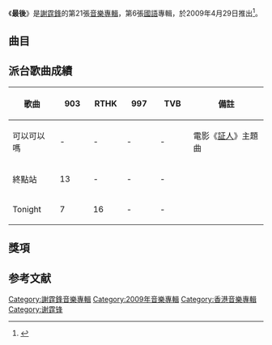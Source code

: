 {{Infobox album <!-- See Wikipedia:WikiProject_Albums -->
| name       = 最後
| type       = [[專輯|專輯]]
| artist     = [[謝霆鋒|謝霆鋒]]
| cover      = 謝霆鋒 Nicholas 最後.jpg
| released   = 2009年4月29日<br>2009年6月26日（第二版）
| recorded   = 2008年－2009年
| genre      = [[國語流行音樂|國語流行音樂]]
| length     = 38分12秒
| label      = [[英皇娛樂|英皇娛樂]]
<!-- 未知參數 | number     = 10 -->
| prev_title = [[毋忘我_(謝霆鋒專輯)|毋忘我]]
| prev_year  = 2006
| next_title = [[鋒味|鋒味]]
| next_year  = 2015
}}

《'''最後'''》是[[謝霆鋒|謝霆鋒]]的第21張[[音樂專輯|音樂專輯]]，第6張[[國語|國語]]專輯，於2009年4月29日推出<ref>{{Cite web|title=专辑：谢霆锋-《最后》|url=http://ent.sina.com.cn/y/d/2009-05-18/14572524922.shtml|access-date=2021-03-16|date=2009-05-18|publisher=新浪网|archive-url=https://web.archive.org/web/20111127214129/http://ent.sina.com.cn/y/d/2009-05-18/14572524922.shtml|archive-date=2011-11-27|dead-url=no}}</ref>。

==曲目==
{{tracklist
| headline        = CD
| total_length    = 38:12

| title1         = Tonight
| music1         = [[Yoo_Gun_Hyung|Yoo Gun Hyung]]
| lyrics1        = [[崔恕|崔恕]]
| arranger1      = [[Kenn._C|Kenn. C]]
| producer1      = [[謝霆鋒|謝霆鋒]]<br>[[陳永明_(音樂人)|陳永明]]
| longnote1      = 
| length1        = 2:42

| title2         = 星雅廊
| music2         = [[Eric_Kwok|Eric Kwok]]
| lyrics2        = [[林若寧|林若寧]]
| arranger2      = Eric Kwok
| producer2      = Eric Kwok
| longnote2      = 
| length2        = 3:28

| title3         = 終點站
| music3         = [[Vehnee_Saturno|Vehnee Saturno]]
| lyrics3        = [[何啟弘|何啟弘]]
| arranger3      = [[Adam_Lee|Adam Lee]]
| producer3      = 謝霆鋒<br>陳永明
| longnote3      = 
| length3        = 4:55

| title4         = 可以可以嗎
| music4         = [[時劍波|時劍波]]
| lyrics4        = 時劍波
| arranger4      = Adam Lee
| producer4      = 謝霆鋒<br>陳永明
| longnote4      = 電影《[[証人_(2008年電影)|証人]]》主題曲
| length4        = 4:47

| title5         = 最愛之後
| music5         = [[Seksan_Sookpimai|Seksan Sookpimai]]
| lyrics5        = [[林夕|林夕]]
| arranger5      = [[藝琛|藝琛]]
| producer5      = 謝霆鋒<br>陳永明
| longnote5      = 
| length5        = 3:46

| title6         = 不敗的天才
| music6         = [[溫應鴻|溫應鴻]]
| lyrics6        = 崔恕
| arranger6      = 溫應鴻
| producer6      = 謝霆鋒<br>陳永明
| longnote6      = 
| length6        = 3:46

| title7         = 近視
| music7         = [[恭碩良|恭碩良]]<br>[[齊樂平|齊樂平]]
| lyrics7        = 林若寧
| arranger7      = 恭碩良
| producer7      = Eric Kwok
| longnote7      = 
| length7        = 3:53

| title8         = 別管我
| music8         = Eric Kwok
| lyrics8        = 林若寧
| arranger8      = Eric Kwok
| producer8      = Eric Kwok
| longnote8      = 改編自[[Eric_Kwok|Eric Kwok]]的歌曲《WOW》
| length8        = 3:36

| title9         = 好樣
| music9         = [[Soler|Soler]]
| lyrics9        = 林夕
| arranger9      = Soler
| producer9      = Eric Kwok
| longnote9      = 
| length9        = 4:34

| title10        = Tonight
| music10        = Yoo Gun Hyung
| lyrics10       = 林夕
| arranger10     = Kenn. C
| producer10     = 謝霆鋒<br>陳永明<br>Eric Kwok
| note10         = 粵語
| longnote10     = 
| length10       = 2:41
}}

{{tracklist
| headline        = DVD（只隨第二版附送）
| total_length    = 

| title1          = Tonight
| note1           = [[MV|MV]]

| title2          = 終點站
| note2           = [[MV|MV]]

| title3          = 可以可以嗎
| note3           = [[MV|MV]]

| title4          = Tonight 終點站 製作特輯
}}

== 派台歌曲成績 ==
{| class="wikitable" style="width: 50%;"
|-
! 歌曲 || width="50"|903 || width="50"|RTHK || width="50"|997 || width="50"|TVB || 備註
|-
| 可以可以嗎 || - || - || - || - || 電影《[[証人_(2008年電影)|証人]]》主題曲
|-
| 終點站 || 13 || - || - || - || 
|-
| Tonight || 7 || 16 || - || - || 
|}

==獎項==

==参考文献==
{{reflist}}

{{谢霆锋}}
[[Category:謝霆鋒音樂專輯|Category:謝霆鋒音樂專輯]]
[[Category:2009年音樂專輯|Category:2009年音樂專輯]]
[[Category:香港音樂專輯|Category:香港音樂專輯]]
[[Category:谢霆锋|Category:谢霆锋]]